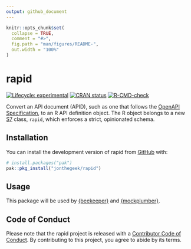 ```yaml
---
output: github_document
---
```


<!-- README.md is generated from README.Rmd. Please edit that file -->

```r
knitr::opts_chunk$set(
  collapse = TRUE,
  comment = "#>",
  fig.path = "man/figures/README-",
  out.width = "100%"
)
```

# rapid

<!-- badges: start -->
[![Lifecycle: experimental](https://img.shields.io/badge/lifecycle-experimental-orange.svg)](https://lifecycle.r-lib.org/articles/stages.html#experimental)
[![CRAN status](https://www.r-pkg.org/badges/version/rapid)](https://CRAN.R-project.org/package=rapid)
[![R-CMD-check](https://github.com/jonthegeek/rapid/actions/workflows/R-CMD-check.yaml/badge.svg)](https://github.com/jonthegeek/rapid/actions/workflows/R-CMD-check.yaml)
<!-- badges: end -->

Convert an API document (APID), such as one that follows the [OpenAPI Specification](https://spec.openapis.org/oas/v3.1.0), to an R API definition object.
The R object belongs to a new [S7](https://rconsortium.github.io/S7) class, `rapid`, which enforces a strict, opinionated schema.

## Installation

You can install the development version of rapid from [GitHub](https://github.com/) with:

``` r
# install.packages("pak")
pak::pkg_install("jonthegeek/rapid")
```

## Usage

This package will be used by [{beekeeper}](https://jonthegeek.github.io/beekeeper/) and [{mockplumber}](https://jonthegeek.github.io/mockplumber/).

## Code of Conduct

Please note that the rapid project is released with a [Contributor Code of Conduct](https://jonthegeek.github.io/rapid/CODE_OF_CONDUCT.html). By contributing to this project, you agree to abide by its terms.
